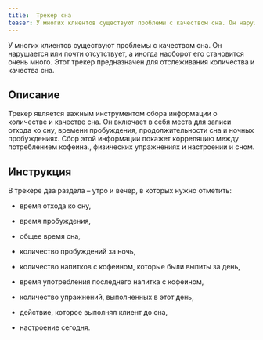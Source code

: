 ```yaml
---
title:  Трекер сна
teaser: У многих клиентов существуют проблемы с качеством сна. Он нарушается или почти отсутствует, а иногда наоборот его становится очень много. Этот трекер предназначен для отслеживания количества и качества сна. 
---
```


У многих клиентов существуют проблемы с качеством сна. Он нарушается или почти отсутствует, а иногда наоборот его становится очень много. Этот трекер предназначен для отслеживания количества и качества сна. 

## Описание

Трекер является важным инструментом сбора информации о количестве и
качестве сна. Он включает в себя места для записи отхода ко сну, времени
пробуждения, продолжительности сна и ночных пробуждениях. Сбор этой
информации покажет корреляцию между потреблением кофеина., физических
упражнениях и настроении и сном.

## Инструкция

В трекере два раздела – утро и вечер, в которых нужно отметить:

-   время отхода ко сну,

-   время пробуждения,

-   общее время сна,

-   количество пробуждений за ночь,

-   количество напитков с кофеином, которые были выпиты за день,

-   время употребления последнего напитка с кофеином,

-   количество упражнений, выполненных в этот день,

-   действие, которое выполнял клиент до сна,

-   настроение сегодня.
